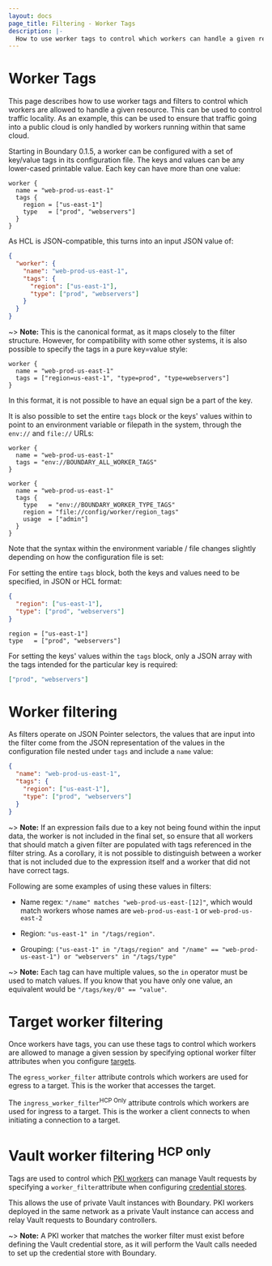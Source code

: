 ```yaml
---
layout: docs
page_title: Filtering - Worker Tags
description: |-
  How to use worker tags to control which workers can handle a given resource.
---
```


# Worker Tags

This page describes how to use worker tags and filters to control which workers
are allowed to handle a given resource. This can be used to control traffic
locality. As an example, this can be used to ensure that traffic going into a
public cloud is only handled by workers running within that same cloud.

Starting in Boundary 0.1.5, a worker can be configured with a set of key/value
tags in its configuration file. The keys and values can be any lower-cased
printable value. Each key can have more than one value:

```hcl
worker {
  name = "web-prod-us-east-1"
  tags {
    region = ["us-east-1"]
    type   = ["prod", "webservers"]
  }
}
```

As HCL is JSON-compatible, this turns into an input JSON value of:

```json
{
  "worker": {
    "name": "web-prod-us-east-1",
    "tags": {
      "region": ["us-east-1"],
      "type": ["prod", "webservers"]
    }
  }
}
```

~> **Note:** This is the canonical format, as it maps closely to the filter
structure. However, for compatibility with some other systems, it is also
possible to specify the tags in a pure key=value style:

```hcl
worker {
  name = "web-prod-us-east-1"
  tags = ["region=us-east-1", "type=prod", "type=webservers"]
}
```

In this format, it is not possible to have an equal sign be a part of the key.

It is also possible to set the entire `tags` block or the keys' values within
to point to an environment variable or filepath in the system, through the
`env://` and `file://` URLs:

```hcl
worker {
  name = "web-prod-us-east-1"
  tags = "env://BOUNDARY_ALL_WORKER_TAGS"
}
```

```hcl
worker {
  name = "web-prod-us-east-1"
  tags {
    type   = "env://BOUNDARY_WORKER_TYPE_TAGS"
    region = "file://config/worker/region_tags"
    usage  = ["admin"]
  }
}
```

Note that the syntax within the environment variable / file changes
slightly depending on how the configuration file is set:

For setting the entire `tags` block, both the keys and values need
to be specified, in JSON or HCL format:

```json
{
  "region": ["us-east-1"],
  "type": ["prod", "webservers"]
}
```

```hcl
region = ["us-east-1"]
type   = ["prod", "webservers"]
```

For setting the keys' values within the `tags` block, only a JSON
array with the tags intended for the particular key is required:

```json
["prod", "webservers"]
```

# Worker filtering

As filters operate on JSON Pointer selectors, the values that are input into the
filter come from the JSON representation of the values in the configuration file
nested under `tags` and include a `name` value:

```json
{
  "name": "web-prod-us-east-1",
  "tags": {
    "region": ["us-east-1"],
    "type": ["prod", "webservers"]
  }
}
```

~> **Note:** If an expression fails due to a key not being found within the input data,
the worker is not included in the final set, so ensure that all workers that
should match a given filter are populated with tags referenced in the filter
string. As a corollary, it is not possible to distinguish between a worker that
is not included due to the expression itself and a worker that did not have
correct tags.

Following are some examples of using these values in filters:

- Name regex: `"/name" matches "web-prod-us-east-[12]"`, which would
  match workers whose names are `web-prod-us-east-1` or `web-prod-us-east-2`

- Region: `"us-east-1" in "/tags/region"`.

- Grouping: `("us-east-1" in "/tags/region" and "/name" == "web-prod-us-east-1") or "webservers" in "/tags/type"`

~> **Note:** Each tag can have multiple values, so the `in` operator must be used to match values.
If you know that you have only one value, an equivalent would be `"/tags/key/0" == "value"`.

# Target worker filtering

Once workers have tags, you can use these tags to control which
workers are allowed to manage a given session by specifying optional worker filter attributes
when you configure [targets](/boundary/docs/concepts/domain-model/targets).

The `egress_worker_filter` attribute controls which workers are used for egress to a target. This is the worker
that accesses the target.

The `ingress_worker_filter`<sup>HCP Only</sup> attribute controls which workers are used for ingress to a target.
This is the worker a client connects to when initiating a connection to a target.


# Vault worker filtering <sup>HCP only</sup>
Tags are used to control which [PKI workers] can manage Vault requests by specifying
a `worker_filter`attribute when configuring [credential stores].

This allows the use of private Vault instances with Boundary. PKI workers
deployed in the same network as a private Vault instance can access and relay
Vault requests to Boundary controllers.

 ~> **Note:** A PKI worker that matches the worker filter must exist before defining the Vault credential store, as it
 will perform the Vault calls needed to set up the credential store with Boundary.

[PKI workers]: /boundary/docs/configuration/worker/pki-worker
[credential stores]: /boundary/docs/concepts/domain-model/credential-stores#vault-credential-store-attributes
